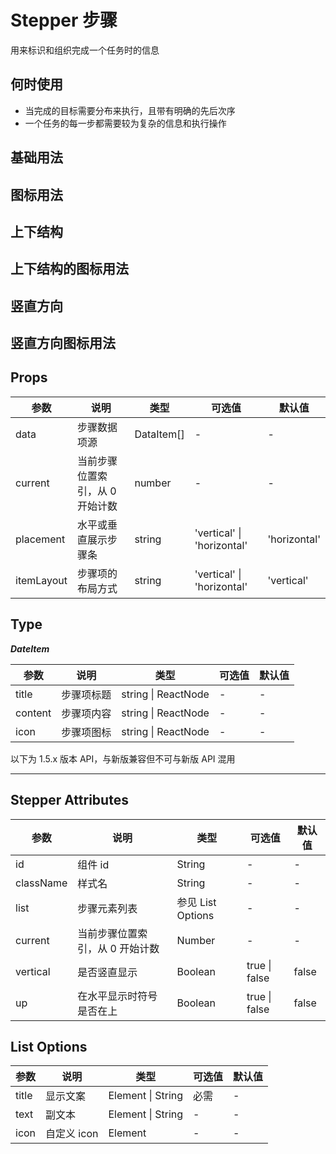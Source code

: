 # Stepper 步骤

用来标识和组织完成一个任务时的信息

## 何时使用

- 当完成的目标需要分布来执行，且带有明确的先后次序
- 一个任务的每一步都需要较为复杂的信息和执行操作

## 基础用法


<DemoBase />

## 图标用法


<DemoIcon />

## 上下结构


<DemoUpDown />

## 上下结构的图标用法


<DemoUpDownIcon />

## 竖直方向


<DemoVertical />

## 竖直方向图标用法


<DemoVerticalIcon />

## Props

| 参数       | 说明                            | 类型       | 可选值                     | 默认值       |
| ---------- | ------------------------------- | ---------- | -------------------------- | ------------ |
| data       | 步骤数据项源                    | DataItem[] | -                          | -            |
| current    | 当前步骤位置索引，从 0 开始计数 | number     | -                          | -            |
| placement  | 水平或垂直展示步骤条            | string     | 'vertical' \| 'horizontal' | 'horizontal' |
| itemLayout | 步骤项的布局方式                | string     | 'vertical' \| 'horizontal' | 'vertical'   |

## Type

**_DateItem_**

| 参数    | 说明       | 类型                | 可选值 | 默认值 |
| ------- | ---------- | ------------------- | ------ | ------ |
| title   | 步骤项标题 | string \| ReactNode | -      | -      |
| content | 步骤项内容 | string \| ReactNode | -      | -      |
| icon    | 步骤项图标 | string \| ReactNode | -      | -      |

<div style={{ position: 'relative' }}>
  <span
    style={{
      position: 'absolute',
      background: '#fff',
      left: '50%',
      transform: 'translate(-50%, -50%)',
      fontSize: '14px',
      padding: 8,
      color: '#999'
    }}
  >
    以下为 1.5.x 版本 API，与新版兼容但不可与新版 API 混用
  </span>
  <hr style={{ marginTop: 50, marginBottom: 20, border: '0.5px dashed #c8c8c8' }} />
</div>

## Stepper Attributes

| 参数      | 说明                            | 类型              | 可选值        | 默认值 |
| --------- | ------------------------------- | ----------------- | ------------- | ------ |
| id        | 组件 id                         | String            | -             | -      |
| className | 样式名                          | String            | -             | -      |
| list      | 步骤元素列表                    | 参见 List Options | -             | -      |
| current   | 当前步骤位置索引，从 0 开始计数 | Number            | -             | -      |
| vertical  | 是否竖直显示                    | Boolean           | true \| false | false  |
| up        | 在水平显示时符号是否在上        | Boolean           | true \| false | false  |

## List Options

| 参数  | 说明        | 类型              | 可选值 | 默认值 |
| ----- | ----------- | ----------------- | ------ | ------ |
| title | 显示文案    | Element \| String | 必需   | -      |
| text  | 副文本      | Element \| String | -      | -      |
| icon  | 自定义 icon | Element           | -      | -      |
